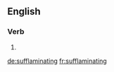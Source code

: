 ==English==

===Verb===
{{head|en}}

# {{present participle of|sufflaminate}}

[[de:sufflaminating]]
[[fr:sufflaminating]]